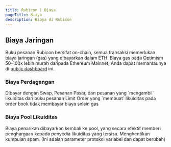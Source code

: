 ```yaml
---
title: Rubicon | Biaya
pageTitle: Biaya
description: Biaya di Rubicon
---
```


## Biaya Jaringan

Buku pesanan Rubicon bersifat on-chain, semua transaksi memerlukan biaya jaringan (gas) yang dibayarkan dalam ETH. Biaya gas pada [Optimism](https://www.optimism.io/) 50-100x lebih murah daripada Ethereum Mainnet, Anda dapat memantaunya di [public dashboard](https://public-grafana.optimism.io/d/9hkhMxn7z/public-dashboard?orgId=1&refresh=5m) ini.

### Biaya Perdagangan


<Callout type="note" title="Taker Fee: 0.01%">
Dibayar dengan Swap, Pesanan Pasar, dan pesanan yang `mengambil` likuiditas dari buku pesanan
</Callout>

<Callout type="note" title="Maker Fee: 0%">
Limit Order yang `membuat` likuiditas pada order book tidak membayar biaya selain gas
</Callout>

### Biaya Pool Likuiditas

<Callout type="warning" title="Withdrawal Fee: 0.03%">
Biaya penarikan dibayarkan kembali ke pool, yang secara efektif memberi penghargaan kepada penyedia likuiditas yang tersisa. Menghentikan kumpulan spam. (Ini adalah parameter protokol variabel dan
dapat berubah)
</Callout>